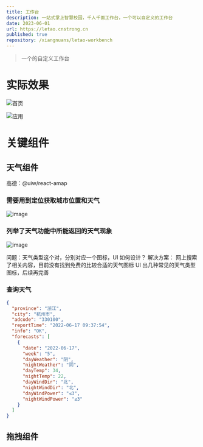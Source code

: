 ```yaml
---
title: 工作台
description: 一站式掌上智慧校园，千人千面工作台，一个可以自定义的工作台
date: 2023-06-01
url: https://letao.cnstrong.cn
published: true
repository: /xiangnuans/letao-workbench
---
```


> 一个的自定义工作台

# 实际效果

![首页](./letao-workbench/home.png)

![应用](./letao-workbench/02-3全部应用.png)

# 关键组件

## 天气组件

高德：@uiw/react-amap

### 需要用到定位获取城市位置和天气

![image](./letao-workbench/tq.png)

### 列举了天气功能中所能返回的天气现象

![image](./letao-workbench/tq1.png)

问题：天气类型这个对，分别对应一个图标，UI 如何设计？
解决方案：
网上搜索了相关内容，目前没有找到免费的比较合适的天气图标
UI 出几种常见的天气类型图标，后续再完善

### 查询天气

```json
{
  "province": "浙江",
  "city": "杭州市",
  "adcode": "330100",
  "reportTime": "2022-06-17 09:37:54",
  "info": "OK",
  "forecasts": [
    {
      "date": "2022-06-17",
      "week": "5",
      "dayWeather": "阴",
      "nightWeather": "阴",
      "dayTemp": 34,
      "nightTemp": 22,
      "dayWindDir": "北",
      "nightWindDir": "北",
      "dayWindPower": "≤3",
      "nightWindPower": "≤3"
    }
  ]
}
```

## 拖拽组件

